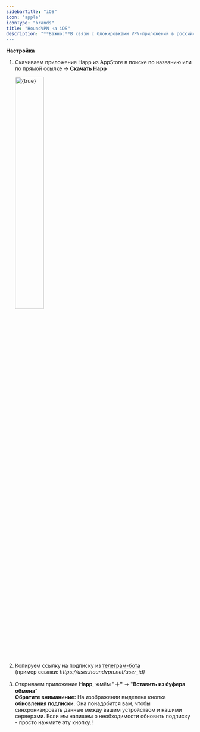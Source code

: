 ```yaml
---
sidebarTitle: "iOS"
icon: "apple"
iconType: "brands"
title: "HoundVPN на iOS"
description: "**Важно:**В связи с блокировками VPN-приложений в российском сегменте App Store, перед началом настройки необходимо **изменить регион** учётной записи Apple на любую другую страну. Это обеспечит доступ ко множеству приложений, которые в настоящее время недоступны на территории РФ.Процедура изменения региона занимает всего несколько минут. Мы написали для вас [подробный гайд](https://houndvpn.net).
---
```


**Настройка**

1. Скачиваем приложение Happ из AppStore в поиске по названию или по прямой ссылке -\> [**Cкачать Happ**](https://apps.apple.com/us/app/happ-proxy-utility/id6504287215)

   <img
     src="/images/ios/happ_store.png"
     alt={true}
     title="Happ App"
     className="mr-auto"
     width="40%"
     height="auto"
   />
2. Копируем ссылку на подписку из [телеграм-бота](https://t.me/houndvpn_bot)\
   (пример ссылки: _httрs://user.houndvpn.net/user_id)_
3. Открываем приложение **Happ**, жмём "**＋"** -\> "**Вставить из буфера обмена**"\
   **Обратите вниманиние:** На изображении выделена кнопка **обновления подписки**. Она понадобится вам, чтобы синхронизировать данные между вашим устройством и нашими серверами. Если мы напишем о необходимости обновить подписку - просто нажмите эту кнопку.\!